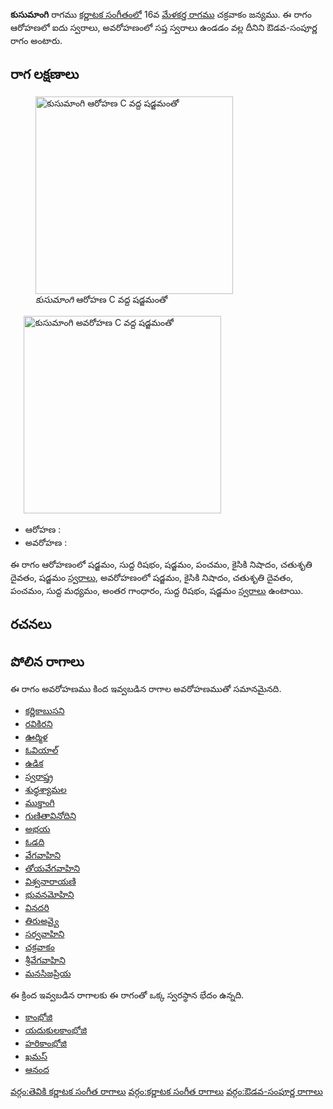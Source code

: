 {{Infobox ragam
	| name          	= కుసుమాంగి
	| synonym	    	= 
	| mela          	= 
	| chakra        	= 
	| janaka        	= 
	| type          	= ఔడవ-సంపూర్ణ
	| arohanam      	= {{svaraC|S|R1|S|P|N2|D2|S'}} 
	| avarohanam    	= {{svaraC|S'|N2|D2|P|M1|G3|R1|S}}
	| jeeva         	=
	| chhaya        	=
	| nyasa         	=
	| vishesha      	= 
	| equivalent  		= 
}}
{{కర్ణాటక సంగీత రాగాలు}}
'''కుసుమాంగి''' రాగము [[కర్ణాటక సంగీతం]]లో 16వ [[మేళకర్త రాగము]] చక్రవాకం జన్యము.  ఈ రాగం ఆరోహణలో ఐదు స్వరాలు, అవరోహణంలో సప్త స్వరాలు ఉండడం వల్ల దీనిని ఔడవ-సంపూర్ణ రాగం అంటారు.


==రాగ లక్షణాలు==
[[Image:kusumangi_ar_kb2wiki.png|thumb|right|316px|''కుసుమాంగి'' ఆరోహణ C వద్ద షడ్జమంతో]]
	[[Image:kusumangi_av_kb2wiki.png|thumb|right|316px|''కుసుమాంగి'' అవరోహణ C వద్ద షడ్జమంతో]]

* ఆరోహణ : {{svaraC|S|R1|S|P|N2|D2|S'}} 
* అవరోహణ : {{svaraC|S'|N2|D2|P|M1|G3|R1|S}}

ఈ రాగం ఆరోహణంలో షడ్జమం, సుద్ద  రిషభం, షడ్జమం, పంచమం, కైసికి నిషాదం, చతుశృతి దైవతం, షడ్జమం [[స్వరాలు]], అవరోహణంలో షడ్జమం, కైసికి నిషాదం, చతుశృతి దైవతం, పంచమం, సుద్ద మధ్యమం, అంతర గాంధారం, సుద్ద  రిషభం, షడ్జమం [[స్వరాలు]] ఉంటాయి.

==రచనలు==



==పోలిన రాగాలు==
ఈ రాగం అవరోహణము కింద ఇవ్వబడిన రాగాల అవరోహణముతో సమానమైనది.
* [[కర్ణికాబుసని]]
* [[రవికిరని]]
* [[ఊర్మిళ]]
* [[ఓవియాల్]]
* [[ఉడిక]]
* [[స్వరాష్త్ర]]
* [[శుధ్ధశ్యామల]]
* [[ముక్తాంగి]]
* [[గుణితావినోదిని]]
* [[అభయ]]
* [[ఓడది]]
* [[వేగవాహిని]]
* [[తోయవేగవాహిని]]
* [[విశ్వనారాయణి]]
* [[భువనమోహిని]]
* [[వినదరి]]
* [[తిరుఅవ్వై]]
* [[సర్వవాహిని]]
* [[చక్రవాకం]]
* [[శ్రీవేగవాహిని]]
* [[మనసిజప్రియ]]

ఈ క్రింద ఇవ్వబడిన రాగాలకు ఈ రాగంతో ఒక్క స్వరస్థాన భేదం ఉన్నది.
* [[కాంభోజి]]
* [[యదుకులకాంభోజి]]
* [[హరికాంభోజి]]
* [[ఖమస్]]
* [[ఆనంద]]



[[వర్గం:తెవికి కర్ణాటక సంగీత రాగాలు]]
[[వర్గం:కర్ణాటక సంగీత రాగాలు]]
[[వర్గం:ఔడవ-సంపూర్ణ రాగాలు]]